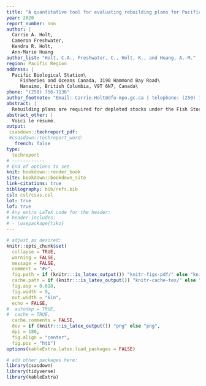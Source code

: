```yaml
---
title: "A quantitative tool for evaluating rebuilding plans for Pacific salmon"
year: 2020
report_number: nnn
author: |
  Carrie A. Holt,
  Cameron Freshwater,
  Kendra R. Holt,
  Ann-Marie Huang
author_list: "Holt, C.A., Freshwater, C., Holt, K., and Huang, A.-M."
region: Pacific Region
address: |
  Pacific Biological Station\
     Fisheries and Oceans Canada, 3190 Hammond Bay Road\
     Nanaimo, British Columbia, V9T 6N7, Canada\
phone: "(250) 756-7136"
author_footnote: "Email: Carrie.Holt@dfo-mpo.gc.ca | telephone: (250) 756-7136"
abstract: |
  Rebuilding plans are required for depleted stocks under the Fish Stock Provisions of Canada’s revised Fisheries Act (2019) and DFO’s Sustainable Fisheries Framework (2009). The overall goal of this project was to create a tool for developing and evaluating the harvest component of rebuilding plans for Pacific salmon, which evaluates trade-offs between conservation objectives and other fisheries management objectives. This rebuilding tool, called `samSim` can be used to explore performance of candidate rebuilding harvest strategies in the context of multiple mixed-stock fisheries and environmental forcing of population dynamics that may impact productivity and confound recovery efforts. `samSim` was scoped to focus on harvest actions before more detailed strategies that integrate multiple management interventions (e.g., habitat and hatcheries) can be developed to support rebuilding.  The outcomes from this project are intended to form a possible first step towards an integrated rebuilding plan that includes First Nations and stakeholders. In this first phase, we applied the `samSim` to two case studies: Fraser Rivers sockeye salmon, a data-rich example, and Nass River chum salmon, which was relatively data limited. `samSim` can be expanded in future phases within a broader simulation framework and context of multiple stressors. The tool, `samSim`,  is freely accessible and documented in a public repository online. 
abstract_other: |
  Voici le résumé.
output:
 csasdown::techreport_pdf:
 #csasdown::techreport_word:
   french: false
type:
  techreport
# ------------
# End of options to set
knit: bookdown::render_book
site: bookdown::bookdown_site
link-citations: true
bibliography: bib/refs.bib
csl: csl/csas.csl
lot: true
lof: true
# Any extra LaTeX code for the header:
# header-includes:
# - \usepackage{tikz}
---
```


```r
# adjust as desired:
knitr::opts_chunk$set(
  collapse = TRUE,
  warning = FALSE,
  message = FALSE,
  comment = "#>",
  fig.path = if (knitr:::is_latex_output()) "knitr-figs-pdf/" else "knitr-figs-docx/",
  cache.path = if (knitr:::is_latex_output()) "knitr-cache-tex/" else "knitr-cache-docx/",
  fig.asp = 0.618,
  fig.width = 9,
  out.width = "6in",
  echo = FALSE,
#  autodep = TRUE,
#  cache = TRUE,
  cache.comments = FALSE,
  dev = if (knitr:::is_latex_output()) "png" else "png",
  dpi = 180,
  fig.align = "center",
  fig.pos = "htb")
options(kableExtra.latex.load_packages = FALSE)
```

```r
# add other packages here:
library(csasdown)
library(tidyverse)
library(kableExtra)
```
